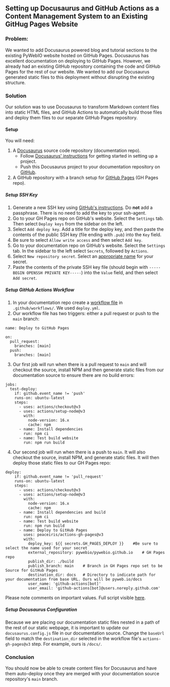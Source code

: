 ## Setting up Docusaurus and GitHub Actions as a Content Management System to an Existing GitHug Pages Website

### Problem:

We wanted to add Docusaurus powered blog and tutorial sections to the existing PyWebIO website hosted on GitHub Pages. Docusaurus has excellent documentation on deploying to GitHub Pages. However, we already had an existing GitHub repository containing the code and GitHub Pages for the rest of our website. We wanted to add our Docusaurus generated static files to this deployment without disrupting the existing structure.

### Solution

Our solution was to use Docusaurus to transform Markdown content files into static HTML files, and GitHub Actions to automatically build those files and deploy them files to our separate GitHub Pages repository.

#### Setup

You will need:

1. A [Docusaurus](https://docusaurus.io/) source code repository (documentation repo).
    * Follow [Docusaurus' instructions](https://docusaurus.io/docs) for getting started in setting up a project.
    * Push this Docusaurus project to your documentation repository on [GitHub](https://github.com/).
2. A GitHub repository with a branch setup for [GitHub Pages](https://pages.github.com/) (GH Pages repo).

##### Setup SSH Key

1. Generate a new SSH key using [GitHub's instructions](https://docs.github.com/en/authentication/connecting-to-github-with-ssh/generating-a-new-ssh-key-and-adding-it-to-the-ssh-agent). Do **not** add a passphrase. There is no need to add the key to your ssh-agent.
2. Go to your GH Pages repo on GitHub's website. Select the `Settings` tab. Then select `Deploy keys` from the sidebar on the left. 
3. Select `Add deploy key`. Add a title for the deploy key, and then paste the contents of the public SSH key (file ending with `.pub`) into the `Key` field. 
4. Be sure to select `Allow write access` and then select `Add key`.
5. Go to your documentation repo on GitHub's website. Select the `Settings` tab. In the sidebar to the left select `Secrets`, followed by `Actions`.
6. Select `New repository secret`. Select an [appropriate name](https://docs.github.com/en/actions/security-guides/encrypted-secrets#naming-your-secrets) for your secret. 
7. Paste the contents of the private SSH key file (should begin with `-----BEGIN OPENSSH PRIVATE KEY-----`) into the `Value` field, and then select `Add secret`.

##### Setup GitHub Actions Workflow

1. In your documentation repo create a [workflow file](https://docs.github.com/en/actions/using-workflows#creating-a-workflow-file) in `.github/workflows/`. We used `deploy.yml`.
2. Our workflow file has two triggers: either a pull request or push to the `main` branch:

```
name: Deploy to GitHub Pages

on:
  pull_request:
    branches: [main]
  push:
    branches: [main]
```

3. Our first job will run when there is a pull request to `main` and will checkout the source, install NPM and then generate static files from our documentation source to ensure there are no build errors:

```
jobs:
  test-deploy:
    if: github.event_name != 'push'
    runs-on: ubuntu-latest
    steps:
      - uses: actions/checkout@v3
      - uses: actions/setup-node@v3
        with:
          node-version: 16.x
          cache: npm
      - name: Install dependencies
        run: npm ci
      - name: Test build website
        run: npm run build
```

4. Our second job will run when there is a push to `main`. It will also checkout the source, install NPM, and generate static files. It will then deploy those static files to our GH Pages repo:

```
deploy:
    if: github.event_name != 'pull_request'
    runs-on: ubuntu-latest
    steps:
      - uses: actions/checkout@v3
      - uses: actions/setup-node@v3
        with:
          node-version: 16.x
          cache: npm
      - name: Install dependencies and build
        run: npm ci
      - name: Test build website
        run: npm run build
      - name: Deploy to GitHub Pages
        uses: peaceiris/actions-gh-pages@v3
        with:
          deploy_key: ${{ secrets.GH_PAGES_DEPLOY }}    #Be sure to select the name used for your secret
          external_repository: pywebio/pywebio.github.io    # GH Pages repo
          publish_dir: ./build
          publish_branch: main    # Branch in GH Pages repo set to be Source for GitHub Pages
          destination_dir: docs   # Directory to indicate path for your documentation from base URL. Ours will be pyweb.io/docs
          user_name: 'github-actions[bot]'
          user_email: 'github-actions[bot]@users.noreply.github.com'
```

Please note comments on important values. Full script visible [here](https://gist.github.com/Corgibyte/9da8da9cf61b788c57a5ab23a92245cb).

##### Setup Docusaurus Configuration

Because we are placing our documentation static files nested in a path of the rest of our static webpage, it is important to update our `docusaurus.config.js` file in our documentation source. Change the `baseUrl` field to match the `destination_dir` selected in the workflow file's `actions-gh-pages@v3` step. For example, ours is `/docs/`.

### Conclusion

You should now be able to create content files for Docusaurus and have them auto-deploy once they are merged with your documentation source repository's `main` branch.
